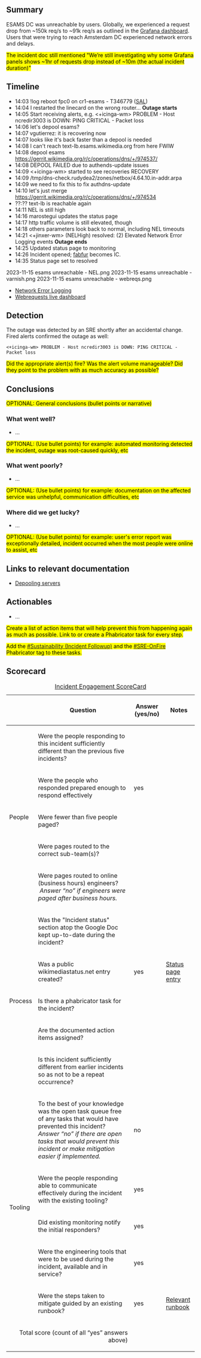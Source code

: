 {{irdoc|status=review}}

== Summary ==
{{Incident scorecard
| task = 
| paged-num = batphone
| responders-num = 8
| coordinators = [[User:Fabfur|fabfur]]
| start = 2023-11-15T14:04:10
| end = 2023-11-15T14:21
| impact = ESAMS DC was unreachable by users
}}

ESAMS DC was unreachable by users. Globally, we experienced a request drop from ~150k req/s to ~91k req/s as outlined in the [https://grafana.wikimedia.org/goto/sSa9A5IIz Grafana dashboard]. Users that were trying to reach Amsterdam DC experienced network errors and delays.

<mark>The incident doc still mentioned "We’re still investigating why some Grafana panels shows ~1hr of requests drop instead of ~10m (the actual incident duration)"</mark>

{{TOC|align=right}}

==Timeline==

* 14:03 <XioNoX> !log reboot fpc0 on cr1-esams - T346779 ([https://sal.toolforge.org/production?p=2&q=&d=2023-11-15 SAL])
* 14:04 <XioNoX> I restarted the linecard on the wrong router… '''Outage starts'''
* 14:05 Start receiving alerts, e.g. <+icinga-wm> PROBLEM - Host ncredir3003 is DOWN: PING CRITICAL - Packet loss
* 14:06 <vgutierrez> let's depool esams?
* 14:07 <jynus> vgutierrez: it is recovering now
* 14:07 <XioNoX> looks like it's back faster than a depool is needed
* 14:08 <vgutierrez> I can't reach text-lb.esams.wikimedia.org from here FWIW
* 14:08 depool esams https://gerrit.wikimedia.org/r/c/operations/dns/+/974537/
* 14:08 DEPOOL FAILED due to authends-update issues
* 14:09 <+icinga-wm> started to see recoveries RECOVERY
* 14:09 <sukhe> /tmp/dns-check.rudydea2/zones/netbox/4.64.10.in-addr.arpa
* 14:09 <sukhe> we need to fix this to fix authdns-update
* 14:10 <topranks> let's just merge https://gerrit.wikimedia.org/r/c/operations/dns/+/974534
* ??:?? <XioNoX> text-lb is reachable again
* 14:11 <jynus> NEL is still high
* 14:16 marostegui updates the status page
* 14:17 <jynus> http traffic volume is still elevated, though
* 14:18 <jynus> others parameters look back to normal, including NEL timeouts
* 14:21 <+jinxer-wm> (NELHigh) resolved: (2) Elevated Network Error Logging events '''Outage ends'''
* 14:25 Updated status page to monitoring
* 14:26 Incident opened; [[User:Fabfur|fabfur]] becomes IC.
* 14:35 Status page set to resolved

<gallery mode="packed">
2023-11-15 esams unreachable - NEL.png
2023-11-15 esams unreachable - varnish.png
2023-11-15 esams unreachable - webreqs.png
</gallery>

* [https://logstash.wikimedia.org/app/dashboards#/view/ee6432c0-82a9-11eb-9d45-739221ba7fb6?_g=h@449fbe4&_a=h@a0afe3e Network Error Logging]
* [https://superset.wikimedia.org/superset/dashboard/p/d7VvNZ8v1X0/ Webrequests live dashboard]

==Detection==
The outage was detected by an SRE shortly after an accidental change. Fired alerts confirmed the outage as well:

<code>
<+icinga-wm> PROBLEM - Host ncredir3003 is DOWN: PING CRITICAL - Packet loss
</code>

<mark>Did the appropriate alert(s) fire? Was the alert volume manageable? Did they point to the problem with as much accuracy as possible?</mark>

==Conclusions ==

<mark>OPTIONAL: General conclusions (bullet points or narrative)</mark>

===What went well?===

* …

<mark>OPTIONAL: (Use bullet points) for example: automated monitoring detected the incident, outage was root-caused quickly, etc</mark>

===What went poorly?===

* …

<mark>OPTIONAL: (Use bullet points) for example: documentation on the affected service was unhelpful, communication difficulties, etc</mark>

===Where did we get lucky?===

* …

<mark>OPTIONAL: (Use bullet points) for example: user's error report was exceptionally detailed, incident occurred when the most people were online to assist, etc</mark>

==Links to relevant documentation==

* [[Depooling servers]]

==Actionables==

* …

<mark>Create a list of action items that will help prevent this from happening again as much as possible. Link to or create a Phabricator task for every step.</mark>

<mark>Add the [[phab:project/view/4758/|#Sustainability (Incident Followup)]] and the [[phab:project/profile/4626/|#SRE-OnFire]]  Phabricator tag to these tasks.</mark>

==Scorecard==


{| class="wikitable"
|+[[Incident Scorecard|Incident Engagement  ScoreCard]]
!
!Question
!Answer
(yes/no)
!Notes
|-
! rowspan="5" |People
|Were the people responding to this incident sufficiently different than the previous five incidents? 
|
|
|-
|Were the people who responded prepared enough to respond effectively
|yes
|
|-
|Were fewer than five people paged?
|
|
|-
|Were pages routed to the correct sub-team(s)?
|
|
|-
|Were pages routed to online (business hours) engineers?  ''Answer “no” if engineers were paged after business hours.''
|
|
|-
! rowspan="5" |Process
|Was the "Incident status" section atop the Google Doc kept up-to-date during the incident?
|
|
|-
| Was a public wikimediastatus.net entry created? 
|yes
|[https://www.wikimediastatus.net/incidents/ll9gyt92d2f2 Status page entry]
|-
|Is there a phabricator task for the incident?
|
|
|-
|Are the documented action items assigned?
|
|
|-
|Is this incident sufficiently different from earlier incidents so as not to be a repeat occurrence? 
|
|
|-
! rowspan="5" |Tooling
|To the best of your knowledge was the open task queue free of any tasks that would have prevented this incident? ''Answer “no” if there are''
''open tasks that would prevent this incident or make mitigation easier if implemented.''
|no
|
|-
| Were the people responding able to communicate effectively during the incident with the existing tooling?
|yes
|
|-
|Did existing monitoring notify the initial responders?
|yes
|
|-
|Were the engineering tools that were to be used during the incident, available and in service? 
|yes
|
|-
|Were the steps taken to mitigate guided by an existing runbook?
|yes
|[[Depooling servers|Relevant runbook]]
|-
! colspan="2" align="right" |Total score (count of all “yes” answers above)
|
|
|}